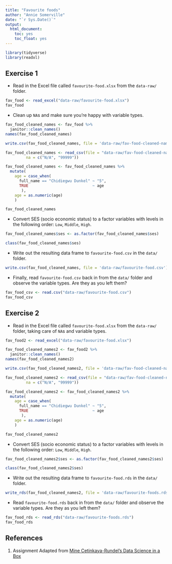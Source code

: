 ```yaml
---
title: "Favourite foods"
author: "Annie Somerville"
date: "`r Sys.Date()`"
output: 
  html_document: 
    toc: yes
    toc_float: yes
---
```


```r
library(tidyverse)
library(readxl)
```

## Exercise 1

* Read in the Excel file called `favourite-food.xlsx` from the `data-raw/` folder.

```r
fav_food <- read_excel("data-raw/favourite-food.xlsx")
fav_food
```

* Clean up `NA`s and make sure you're happy with variable types.

```r
fav_food_cleaned_names <- fav_food %>%
  janitor::clean_names()
names(fav_food_cleaned_names)

write.csv(fav_food_cleaned_names, file = 'data-raw/fav-food-cleaned-names.csv')

fav_food_cleaned_names <- read_csv(file = "data-raw/fav-food-cleaned-names.csv",
         na = c("N/A", "99999"))
```

``` r
fav_food_cleaned_names <- fav_food_cleaned_names %>%
  mutate(
    age = case_when(
      full_name == "Chidiegwu Dunkel" ~ "5",
      TRUE                            ~ age
       ),
    age = as.numeric(age)
    )

fav_food_cleaned_names
```

* Convert SES (socio economic status) to a factor variables with levels in the 
following order: `Low`, `Middle`, `High`.

```r
fav_food_cleaned_names$ses <- as.factor(fav_food_cleaned_names$ses)

class(fav_food_cleaned_names$ses)
```

* Write out the resulting data frame to `favourite-food.csv` in the `data/` folder.

```r
write.csv(fav_food_cleaned_names, file = 'data-raw/favourite-food.csv')
```

* Finally, read `favourite-food.csv` back in from the `data/` folder and 
observe the variable types. Are they as you left them?

```r
fav_food_csv <- read.csv("data-raw/favourite-food.csv")
fav_food_csv
```

## Exercise 2

* Read in the Excel file called `favourite-food.xlsx` from the `data-raw/` folder, 
taking care of `NA`s and variable types.

```r
fav_food2 <- read_excel("data-raw/favourite-food.xlsx")

fav_food_cleaned_names2 <- fav_food2 %>%
  janitor::clean_names()
names(fav_food_cleaned_names2)

write.csv(fav_food_cleaned_names2, file = 'data-raw/fav-food-cleaned-names2.csv')

fav_food_cleaned_names2 <- read_csv(file = "data-raw/fav-food-cleaned-names2.csv",
         na = c("N/A", "99999"))

fav_food_cleaned_names2 <- fav_food_cleaned_names2 %>%
  mutate(
    age = case_when(
      full_name == "Chidiegwu Dunkel" ~ "5",
      TRUE                            ~ age
       ),
    age = as.numeric(age)
    )

fav_food_cleaned_names2
```

* Convert SES (socio economic status) to a factor variables with levels in the 
following order: `Low`, `Middle`, `High`.

```r
fav_food_cleaned_names2$ses <- as.factor(fav_food_cleaned_names2$ses)

class(fav_food_cleaned_names2$ses)
```

* Write out the resulting data frame to `favourite-food.rds` in the `data/` folder.

```r
write_rds(fav_food_cleaned_names2, file = 'data-raw/favourite-foods.rds')
```

* Read `favourite-food.rds` back in from the `data/` folder and observe the 
variable types. Are they as you left them?

```r
fav_food_rds <- read_rds("data-raw/favourite-foods.rds")
fav_food_rds
```

## References {#references}
1. Assignment Adapted from [Mine Cetinkaya-Rundel's Data Science in a Box](https://github.com/rstudio-education/datascience-box)